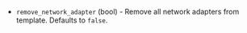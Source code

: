 <!-- Code generated from the comments of the RemoveNetworkConfig struct in builder/vsphere/common/step_remove_network.go; DO NOT EDIT MANUALLY -->

- `remove_network_adapter` (bool) - Remove all network adapters from template. Defaults to `false`.

<!-- End of code generated from the comments of the RemoveNetworkConfig struct in builder/vsphere/common/step_remove_network.go; -->

